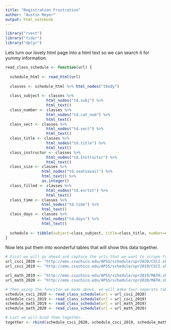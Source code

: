 ```yaml
---
title: "Registration Frustration"
author: "Austin Meyer"
output: html_notebook
---
```


```r
library("rvest")
library("tidyr")
library("dplyr")
```

Lets turn our lovely html page into a html text so we can search it for yummy information. 
```r
read_class_schedule <- function(url) {
  
  schedule_html <- read_html(url)
  
  classes <- schedule_html %>% html_nodes("tbody")
  
  class_subject <- classes %>%
                  html_nodes("td.subj") %>%
                  html_text()
  class_number <- classes %>%
                  html_nodes("td.cat_num") %>%
                  html_text()
  class_sect <- classes %>%
                  html_nodes("td.sect") %>%
                  html_text()
  class_title <- classes %>%
                  html_nodes("td.title") %>%
                  html_text()
  class_instructor <- classes %>%
                  html_nodes("td.Instructor") %>%
                  html_text()
  class_size <- classes %>%
                html_nodes("td.seatsavail") %>%
                html_text() %>%
                as.integer()
  class_filled <- classes %>%
                  html_nodes("td.enrtot") %>%
                  html_text()
  class_time <- classes %>%
                html_nodes("td.time") %>%
                html_text()
  class_days <- classes %>%
                html_nodes("td.days") %>%
                html_text()
  
  schedule <- tibble(subject=class_subject, title=class_title, number=class_number, section=class_sect, instructor=class_instructor, class_size=class_size, class_size_actual=class_filled, class_days=class_days, class_time=class_time)
}
```

Now lets put them into wonderful tables that will show this data together.
```r
# First we will go ahead and capture the urls that we want to scrape from
url_csci_2020 <- "http://ems.csuchico.edu/APSS/schedule/spr2020/CSCI.shtml"
url_csci_2019 <- "http://ems.csuchico.edu/APSS/schedule/spr2019/CSCI.shtml"

url_math_2019 <- "http://ems.csuchico.edu/APSS/schedule/spr2019/MATH.shtml"
url_math_2020 <- "http://ems.csuchico.edu/APSS/schedule/spr2020/MATH.shtml"

# Then using the funciton we made above, we will make four seperate tables for each url.
schedule_csci_2020 <- read_class_schedule(url = url_csci_2020)
schedule_csci_2019 <- read_class_schedule(url = url_csci_2019)
schedule_math_2019 <- read_class_schedule(url = url_math_2019)
schedule_math_2020 <- read_class_schedule(url = url_math_2020)

# Last we will bind them together.
together <- rbind(schedule_csci_2020, schedule_csci_2019, schedule_math_2019, schedule_math_2020)
```

